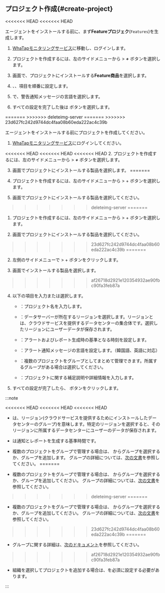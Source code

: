 
<Xclude product='quick-guide,features'>

## プロジェクト作成{#create-project}

<<<<<<< HEAD
<<<<<<< HEAD
<InDoc product='kafka'>

エージェントをインストールする前に、まず**Featureプロジェク**(<code class='Features'>Features</code>)を生成します。

1. [WhaTapモニタリングサービス](https://service.whatap.io)に移動し、ログインします。

2. プロジェクトを作成するには、左のサイドメニューから<Cmdname sid="BTN07332" className="uitext" /> &gt; ***+*** <Cmdname sid='BTN06696' className='uitext'/>ボタンを選択します。

3. <Cmdname sid="TTL07073" className="uitext" />画面で、プロジェクトにインストールする**Feature商品**を選択します。

4. <Cmdname sid="project_name" className="uitext" />、<Cmdname sid="data_server_region" className="uitext" />、<Cmdname sid="project_time_zone" className="uitext" />項目を順番に設定します。

   <ImgLang img='create-project-v3.png' desc='プロジェクトの生成'/>

5. <Cmdname sid="TTL07727" className="uitext" />で、警告通知メッセージの言語を選択します。

6. すべての設定を完了した後は <Cmdname sid="creating_a_project" className="uitext" /> ボタンを選択します。

</InDoc>

<Xclude product='kafka'>
=======
</Xclude>
>>>>>>> deleteimg-server
=======
</Xclude>
>>>>>>> 23d627fc242d9744dc4faa08b60eda222ac4c39b

エージェントをインストールする前にプロジェクトを作成してください。

1. [WhaTapモニタリングサービス](https://service.whatap.io)にログインしてください。

<<<<<<< HEAD
<<<<<<< HEAD
<<<<<<< HEAD
2. プロジェクトを作成するには、左のサイドメニューから<Cmdname sid="BTN07332" className="uitext" /> &gt; ***+*** <Cmdname sid='BTN06696' className='uitext'/>ボタンを選択します。

3. <Cmdname sid="TTL07073" className="uitext" /> 画面でプロジェクトにインストールする製品を選択します。
=======
1. プロジェクトを作成するには、左のサイドメニューから<Cmdname sid="BTN07332" className="uitext" /> &gt; + <Cmdname sid='BTN06696' className='uitext'/>ボタンを選択します。

1. <Cmdname sid="TTL07073" className="uitext" /> 画面でプロジェクトにインストールする製品を選択してください。
>>>>>>> deleteimg-server
=======
1. プロジェクトを作成するには、左のサイドメニューから<Cmdname sid="BTN07332" className="uitext" /> &gt; + <Cmdname sid='BTN06696' className='uitext'/>ボタンを選択します。

1. <Cmdname sid="TTL07073" className="uitext" /> 画面でプロジェクトにインストールする製品を選択してください。
>>>>>>> 23d627fc242d9744dc4faa08b60eda222ac4c39b
=======
2. 左側のサイドメニューで <Cmdname sid="BTN07332" className="uitext" /> &gt; + <Cmdname sid='BTN06696' className='uitext'/> ボタンをクリックします。

3. <Cmdname sid="TTL07073" className="uitext" /> 画面でインストールする製品を選択します。
>>>>>>> af26718d2921e120354932ae90fbc90fa3feb87a

4. 以下の項目を入力または選択します。

   - <Cmdname sid="project_name" className="uitext" />：プロジェクト名を入力します。

   - <Cmdname sid="data_server_region" className="uitext" />：データサーバーが所在するリージョンを選択します。リージョンとは、クラウドサービスを提供するデータセンターの集合体です。選択したリージョンにユーザーデータが保存されます。

   - <Cmdname sid="project_time_zone" className="uitext" />：アラートおよびレポート生成時の基準となる時刻を設定します。

   - <Cmdname sid="TTL07727" className="uitext" />：アラート通知メッセージの言語を設定します。（韓国語、英語に対応）

   - <Cmdname sid="project_groups" className="uitext" />：複数のプロジェクトをグループとしてまとめて管理できます。所属するグループがある場合は選択してください。

   - <Cmdname sid="project_description" className="uitext" />：プロジェクトに関する補足説明や詳細情報を入力します。

5. すべての設定が完了したら、<Cmdname sid="creating_a_project" className="uitext" /> ボタンをクリックします。

:::note

<<<<<<< HEAD
<<<<<<< HEAD
<<<<<<< HEAD
- <Cmdname sid="data_server_region" className="uitext" />は、リージョン(クラウドサービスを提供するためにインストールしたデータセンターのグループ)を意味します。特定のリージョンを選択すると、そのリージョンに所属するデータセンターにユーザーのデータが保存されます。

- <Cmdname sid="project_time_zone" className="uitext" />は通知とレポートを生成する基準時間です。

- 複数のプロジェクトをグループで管理する場合は、 <Cmdname sid="project_groups" className="uitext" />からグループを選択するか、グループを追加します。 グループの詳細については、[次の文書](/project/group)を参照してください。
=======
- 複数のプロジェクトをグループで管理する場合は、 <Cmdname sid="project_groups" className="uitext" />からグループを選択するか、グループを追加してください。 グループの詳細については、[次の文書](/project/group)を参照してください。
>>>>>>> deleteimg-server
=======
- 複数のプロジェクトをグループで管理する場合は、 <Cmdname sid="project_groups" className="uitext" />からグループを選択するか、グループを追加してください。 グループの詳細については、[次の文書](/project/group)を参照してください。
>>>>>>> 23d627fc242d9744dc4faa08b60eda222ac4c39b
=======
- グループに関する詳細は、[次のドキュメント](/project/group)を参照してください。
>>>>>>> af26718d2921e120354932ae90fbc90fa3feb87a

- 組織を選択してプロジェクトを追加する場合は、<Cmdname sid="group_of_organization" className="uitext" />を必須に設定する必要があります。

:::

